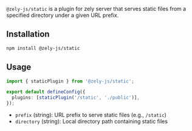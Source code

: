 `@zely-js/static` is a plugin for zely server that serves static files from a specified directory under a given URL prefix.

## Installation

```bash
npm install @zely-js/static
```

## Usage

```ts
import { staticPlugin } from '@zely-js/static';

export default defineConfig({
  plugins: [staticPlugin('/static', './public')],
});
```

- `prefix` (string): URL prefix to serve static files (e.g., `/static`)
- `directory` (string): Local directory path containing static files
